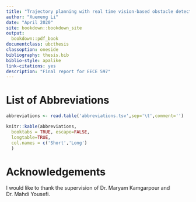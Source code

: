 ```yaml
--- 
title: "Trajectory planning with real time vision-based obstacle detection"
author: "Xuemeng Li"
date: "April 2020"
site: bookdown::bookdown_site
output:
  bookdown::pdf_book
documentclass: ubcthesis
classoption: oneside
bibliography: thesis.bib
biblio-style: apalike
link-citations: yes
description: "Final report for EECE 597"
---
```


# List of Abbreviations

```r
abbreviations <- read.table('abbreviations.tsv',sep='\t',comment='')

knitr::kable(abbreviations,
  booktabs = TRUE, escape=FALSE,
  longtable=TRUE,
  col.names = c('Short','Long')
  )
```


# Acknowledgements

I would like to thank the supervision of Dr. Maryam Kamgarpour and Dr. Mahdi Yousefi.


\mainmatter
